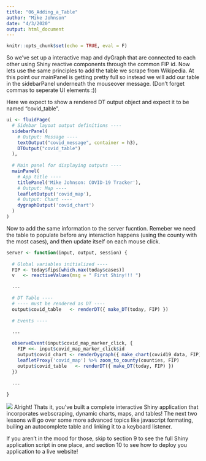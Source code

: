 ```yaml
---
title: "06_Adding_a_Table"
author: "Mike Johnson"
date: "4/3/2020"
output: html_document
---
```


```r
knitr::opts_chunk$set(echo = TRUE, eval = F)
```

So we've set up a interactive map and dyGraph that are connected to each other using Shiny reactive components through the common FIP id. Now lets use the same principles to add the table we scrape from Wikipedia. At this point our mainPanel is getting pretty full so instead we will add our table in the sidebarPanel underneath the mouseover message. (Don't forget commas to seperate UI elements :))

Here we expect to show a rendered DT output object and expect it to be named "covid_table".

```r

ui <- fluidPage(
  # Sidebar layout output definitions ----
  sidebarPanel(
    # Output: Message ----
    textOutput("covid_message", container = h3),
    DTOutput("covid_table")
  ),
  
  # Main panel for displaying outputs ----
  mainPanel(
    # App title ----
    titlePanel('Mike Johnson: COVID-19 Tracker'),
    # Output: Map ----
    leafletOutput('covid_map'),
    # Output: Chart ----
    dygraphOutput('covid_chart')
  )
)
```

Now to add the same information to the server fucntion. Remeber we need the table to populate before any interaction happens (using the county with the most cases), and then update itself on each mouse click.

```r

server <- function(input, output, session) {
  
  # Global variables initialized ----
  FIP <- today$fips[which.max(today$cases)]
  v   <- reactiveValues(msg = " First Shiny!!! ")

  ...
  
  # DT Table ----
  # ---- must be rendered as DT ----
  output$covid_table   <- renderDT({ make_DT(today, FIP) })
  
  # Events ----

  ...
  
  observeEvent(input$covid_map_marker_click, {
    FIP <<- input$covid_map_marker_click$id
    output$covid_chart <- renderDygraph({ make_chart(covid19_data, FIP) })
    leafletProxy('covid_map') %>% zoom_to_county(counties, FIP)
    output$covid_table   <- renderDT({ make_DT(today, FIP) })
  })
  
  ...
  
}
```

![](figures/fifth_app.png)
Alright! Thats it, you've built a complete interactive Shiny application that incorporates webscraping, dynamic charts, maps, and tables! The next two lessons will go over some more advanced topics like javascript formating, builing an autocomplete table and linking it to a keyboard listener. 

If you aren't in the mood for those, skip to section 9 to see the full Shiny application script in one place, and section 10 to see how to deploy you application to a live website!


